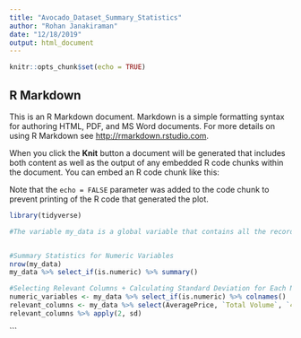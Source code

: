 ```yaml
---
title: "Avocado_Dataset_Summary_Statistics"
author: "Rohan Janakiraman"
date: "12/18/2019"
output: html_document
---
```


```r
knitr::opts_chunk$set(echo = TRUE)
```

## R Markdown

This is an R Markdown document. Markdown is a simple formatting syntax for authoring HTML, PDF, and MS Word documents. For more details on using R Markdown see <http://rmarkdown.rstudio.com>.

When you click the **Knit** button a document will be generated that includes both content as well as the output of any embedded R code chunks within the document. You can embed an R code chunk like this:

Note that the `echo = FALSE` parameter was added to the code chunk to prevent printing of the R code that generated the plot.

```r
library(tidyverse)

#The variable my_data is a global variable that contains all the records of the Avocado Prices Dataset


#Summary Statistics for Numeric Variables
nrow(my_data)
my_data %>% select_if(is.numeric) %>% summary()

#Selecting Relevant Columns + Calculating Standard Deviation for Each Numeric Variable
numeric_variables <- my_data %>% select_if(is.numeric) %>% colnames()
relevant_columns <- my_data %>% select(AveragePrice, `Total Volume`, `4046`, `4225`, `4770`, `Total Bags`, `Small Bags`, `Large Bags`, `XLarge Bags`)
relevant_columns %>% apply(2, sd)

```
```